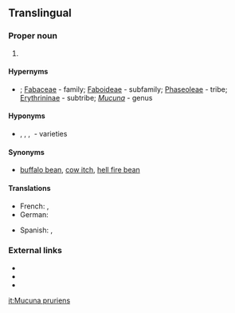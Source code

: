 ==Translingual==
{{rfi}}
===Proper noun===
{{taxoninfl|head={{taxlink|Mucuna|genus}} {{epilang|pruriens||la}}|i=1|g=f}}

# {{taxon|species|family|Fabaceae|the [[velvet bean]], a [[legume]], native to Africa and tropical Asia, used as a [[food]] and [[forage]] source, as a [[toxin]], and for [[medicinal]] purposes, the seed pods of which have a dense covering of bristles that cause skin irritation when touched.}}

====Hypernyms====
* {{sense|species}}; [[Fabaceae]]&nbsp;- family; [[Faboideae]]&nbsp;- subfamily; [[Phaseoleae]]&nbsp;- tribe; [[Erythrininae]]&nbsp;- subtribe; ''[[Mucuna]]''&nbsp;- genus

====Hyponyms====
* {{sense|species}} {{taxlink|Mucuna pruriens var. hirsuta|variety}}, {{taxlink|Mucuna pruriens var. pruriens|variety}}, {{taxlink|Mucuna pruriens var. sericophylla|variety}}, {{taxlink|Mucuna pruriens var. utilis|variety}}&nbsp;- varieties

====Synonyms====
* {{sense|species}} [[buffalo bean]], [[cow itch]], [[hell fire bean]]

====Translations====
{{trans-top|velvet bean}}
*French: {{t|fr|Pois pouilleux}}, {{t|fr|Poil à gratter}}
*German: {{t|de|Juckbohne}}
{{trans-mid}}
*Spanish: {{t|es|picapica}}, {{t|es|chiporro}}
{{trans-bottom}}

===External links===
* {{pedia}}
* {{specieslite|}}
* {{comcatlite}}

[[it:Mucuna pruriens]]